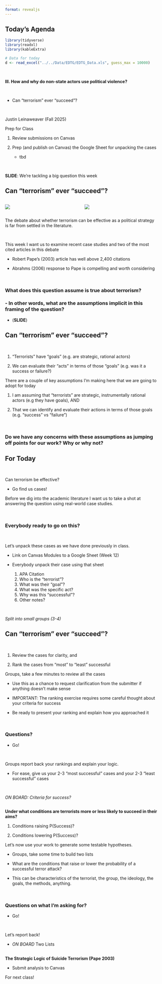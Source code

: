 ```yaml
---
format: revealjs
---
```


## Today's Agenda {background-image="Images/00-Leviathan_Cover_55.png" .center}

```r
library(tidyverse)
library(readxl)
library(kableExtra)

# Data for today
d <- read_excel("../../Data/EDTG/EDTG_Data.xls", guess_max = 10000)
```

<br>

**III. How and why do non-state actors use political violence?**

<br>

- Can "terrorism" ever "succeed"?

<br>

::: r-stack
Justin Leinaweaver (Fall 2025)
:::

::: notes
Prep for Class

1. Review submissions on Canvas

2. Prep (and publish on Canvas) the Google Sheet for unpacking the cases
    - tbd

<br>

**SLIDE**: We're tackling a big question this week

:::



## Can "terrorism" ever "succeed"? {background-image="Images/00-Leviathan_Cover_55.png" .center}

:::: {.columns}
::: {.column width="50%"}
![](Images/12_1-Paper_Page1.png){style="display: block; margin: 0 auto"}
:::

::: {.column width="50%"}
![](Images/12_1-Abrahms_Page1.png){style="display: block; margin: 0 auto"}
:::
::::

::: notes

The debate about whether terrorism can be effective as a political strategy is far from settled in the literature.

<br>

This week I want us to examine recent case studies and two of the most cited articles in this debate

- Robert Pape's (2003) article has well above 2,400 citations

- Abrahms (2006) response to Pape is compelling and worth considering

<br>

### What does this question assume is true about terrorism?

### - In other words, what are the assumptions implicit in this framing of the question?

- (**SLIDE**)

:::




## Can "terrorism" ever "succeed"? {background-image="Images/00-Leviathan_Cover_55.png" .center}

<br>

1. "Terrorists" have "goals" (e.g. are strategic, rational actors)

2. We can evaluate their "acts" in terms of those "goals" (e.g. was it a success or failure?)

::: notes

There are a couple of key assumptions I'm making here that we are going to adopt for today

1. I am assuming that "terrorists" are strategic, instrumentally rational actors (e.g they have goals), AND

2. That we can identify and evaluate their actions in terms of those goals (e.g. "success" vs "failure")

<br>

### Do we have any concerns with these assumptions as jumping off points for our work? Why or why not?

:::



## For Today {background-image="Images/00-Leviathan_Cover_55.png" .center}

<br>

Can terrorism be effective?

- Go find us cases!

::: notes

Before we dig into the academic literature I want us to take a shot at answering the question using real-world case studies.

<br>

### Everybody ready to go on this?

<br>

Let's unpack these cases as we have done previously in class.

- Link on Canvas Modules to a Google Sheet (Week 12)

- Everybody unpack their case using that sheet
    1. APA Citation
    2. Who is the "terrorist"?	
    3. What was their "goal"?	
    4. What was the specific act?	
    5. Why was this "successful"?	
    6. Other notes?
    
<br>

*Split into small groups (3-4)*

:::



## Can "terrorism" ever "succeed"? {background-image="Images/00-Leviathan_Cover_55.png" .center}

<br>

1. Review the cases for clarity, and

2. Rank the cases from "most" to "least" successful

::: notes

Groups, take a few minutes to review all the cases

- Use this as a chance to request clarification from the submitter if anything doesn't make sense
    
- IMPORTANT: The ranking exercise requires some careful thought about your criteria for success

- Be ready to present your ranking and explain how you approached it

<br>

### Questions?

- Go!

<br>

Groups report back your rankings and explain your logic.

- For ease, give us your 2-3 "most successful" cases and your 2-3 "least successful" cases

<br>

*ON BOARD: Criteria for success?*

:::



## {background-image="Images/00-Leviathan_Cover_55.png" .center}

**Under what conditions are terrorists more or less likely to succeed in their aims?**

1. Conditions raising P(Success)?

2. Conditions lowering P(Success)?

::: notes

Let's now use your work to generate some testable hypotheses.

- Groups, take some time to build two lists

- What are the conditions that raise or lower the probability of a successful terror attack?

- This can be characteristics of the terrorist, the group, the ideology, the goals, the methods, anything.

<br>

### Questions on what I'm asking for?

- Go!

<br>

Let's report back!

- *ON BOARD* Two Lists

:::



## {background-image="Images/13-1-belfast_mural.png"}

**The Strategic Logic of Suicide Terrorism (Pape 2003)**

- Submit analysis to Canvas

::: notes

For next class!

:::



